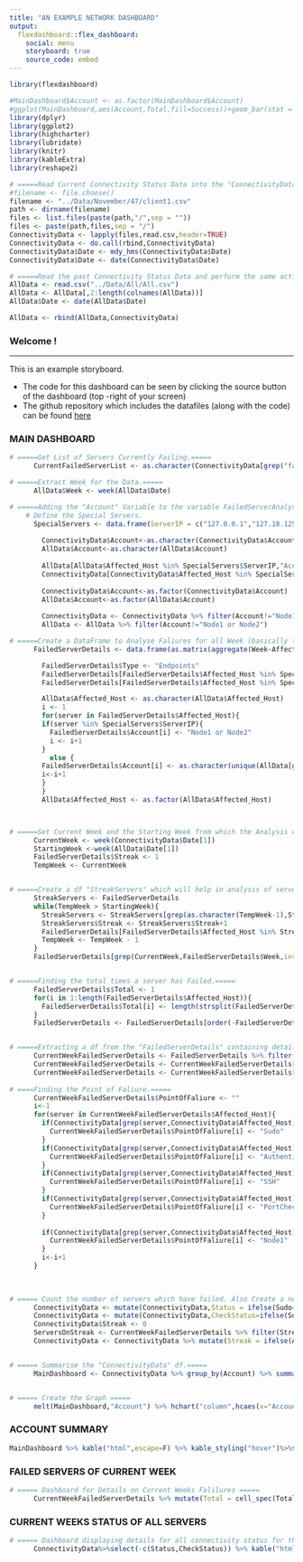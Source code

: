 ```yaml
---
title: "AN EXAMPLE NETWORK DASHBOARD"
output: 
  flexdashboard::flex_dashboard:
    social: menu
    storyboard: true
    source_code: embed
---
```


```r
library(flexdashboard)
```


```r
#MainDashboard$Account <- as.factor(MainDashboard$Account)
#ggplot(MainDashboard,aes(Account,Total,fill=Success))+geom_bar(stat = "identity")
library(dplyr)
library(ggplot2)
library(highcharter)
library(lubridate)
library(knitr)
library(kableExtra)
library(reshape2)

# =====Read Current Connectivity Status Data into the "ConnectivityData" df and convert the "Date" column into a date object in R.=====
#filename <- file.choose()
filename <- "../Data/November/47/client1.csv"
path <- dirname(filename)
files <- list.files(paste(path,"/",sep = ""))
files <- paste(path,files,sep = "/")
ConnectivityData <- lapply(files,read.csv,header=TRUE)
ConnectivityData <- do.call(rbind,ConnectivityData)
ConnectivityData$Date <- mdy_hms(ConnectivityData$Date)
ConnectivityData$Date <- date(ConnectivityData$Date)

# =====Read the past Connectivity Status Data and perform the same actions, Also bind the current weeks data to it.=====
AllData <- read.csv("../Data/All/All.csv")
AllData <- AllData[,2:length(colnames(AllData))]
AllData$Date <- date(AllData$Date)

AllData <- rbind(AllData,ConnectivityData)

```

### Welcome !
***
This is an example storyboard.

- The code for this dashboard can be seen by clicking the source button of the dashboard (top -right of your screen)
- The github repository which includes the datafiles (along with the code) can be found [here](https://github.com/gauravsatav/NetworkDashboard)


### MAIN DASHBOARD


```r

# =====Get List of Servers Currently Failing.=====
      CurrentFailedServerList <- as.character(ConnectivityData[grep("fail",as.character(ConnectivityData$Sudo),ignore.case = TRUE),"Affected_Host"])

# =====Extract Week for the Data.=====
      AllData$Week <- week(AllData$Date)

# =====Adding the "Account" Variable to the variable FailedServerAnalysis.Just Excluding Jumpboxes and Node2s from the Analysis as they Skew the accounts to which they belong by changinig the "Account" for them in the Current Weeks Data as "Node1 or Node2" and in variable FailedServerDetails "Type" to "Node1 or Node2"=====
    # Define the Special Servers.  
      SpecialServers <- data.frame(ServerIP = c("127.0.0.1","127.18.125.25","111.24.8.64","111.24.8.63","111.12.1.121","111.12.2.12"),Type = c("Node1","Node1","Node2","Node2","Other","Other"),stringsAsFactors = FALSE)
        
        ConnectivityData$Account<-as.character(ConnectivityData$Account)
        AllData$Account<-as.character(AllData$Account)
        
        AllData[AllData$Affected_Host %in% SpecialServers$ServerIP,"Account"] <- "Node1 or Node2"
        ConnectivityData[ConnectivityData$Affected_Host %in% SpecialServers$ServerIP,"Account"] <- "Node1 or Node2"
        
        ConnectivityData$Account<-as.factor(ConnectivityData$Account)
        AllData$Account<-as.factor(AllData$Account)
        
        ConnectivityData <- ConnectivityData %>% filter(Account!="Node1 or Node2")
        AllData <- AllData %>% filter(Account!="Node1 or Node2")

# =====Create a DataFrame to Analyse Faliures for all Week (basically to Analyse the Complete Servers). Find the Failed Servers in the AllData and create a new column 'Week' which contains the weeks seperated by "," on which the particular server had failed.=====
      FailedServerDetails <- data.frame(as.matrix(aggregate(Week~Affected_Host,data = AllData[AllData$Sudo=='Failed',],FUN=function(myweek){paste(myweek,collapse = ",")})),stringsAsFactors = FALSE)

        FailedServerDetails$Type <- "Endpoints"
        FailedServerDetails[FailedServerDetails$Affected_Host %in% SpecialServers$ServerIP,"Type"] <- "Node1 or Node2"
        FailedServerDetails[FailedServerDetails$Affected_Host %in% SpecialServers$ServerIP,"Type"] <- "Node1 or Node2"

        AllData$Affected_Host <- as.character(AllData$Affected_Host)
        i <- 1
        for(server in FailedServerDetails$Affected_Host){
        if(server %in% SpecialServers$ServerIP){
          FailedServerDetails$Account[i] <- "Node1 or Node2"
          i <- i+1
        }  
          else {
        FailedServerDetails$Account[i] <- as.character(unique(AllData[grep(server,AllData$Affected_Host),"Account"]))
        i<-i+1
        }
        }
        AllData$Affected_Host <- as.factor(AllData$Affected_Host)



# =====Set Current Week and the Starting Week from which the Analysis will be starting. Also Setting the defalut streak for failed servers as 1=====
      CurrentWeek <- week(ConnectivityData$Date[1])
      StartingWeek <-week(AllData$Date[1])
      FailedServerDetails$Streak <- 1
      TempWeek <- CurrentWeek


# =====Create a df "StreakServers" which will help in analysis of server's streak information by parsing the "Week" column of the FailedServerDetail and adding 1 to the default Streak of 1 to the failed Server.=====
      StreakServers <- FailedServerDetails
      while(TempWeek > StartingWeek){
        StreakServers <- StreakServers[grep(as.character(TempWeek-1),StreakServers$Week),]
        StreakServers$Streak <- StreakServers$Streak+1
        FailedServerDetails[FailedServerDetails$Affected_Host %in% StreakServers$Affected_Host,"Streak"] <-FailedServerDetails[FailedServerDetails$Affected_Host %in% StreakServers$Affected_Host,"Streak"]+1
        TempWeek <- TempWeek - 1
      }
      FailedServerDetails[grep(CurrentWeek,FailedServerDetails$Week,invert = TRUE),"Streak"] <- 0


# =====Finding the total times a server has Failed.=====
      FailedServerDetails$Total <- 1
      for(i in 1:length(FailedServerDetails$Affected_Host)){
        FailedServerDetails$Total[i] <- length(strsplit(FailedServerDetails$Week[i],split=",")[[1]])
      }
      FailedServerDetails <- FailedServerDetails[order(-FailedServerDetails$Streak),]


# =====Extracting a df from the "FailedServerDetails" containing details only of Servers which have failed for the current week.=====
      CurrentWeekFailedServerDetails <- FailedServerDetails %>% filter(Affected_Host %in% CurrentFailedServerList)
      CurrentWeekFailedServerDetails <- CurrentWeekFailedServerDetails[order(-CurrentWeekFailedServerDetails$Total),]
      CurrentWeekFailedServerDetails <- CurrentWeekFailedServerDetails[order(-CurrentWeekFailedServerDetails$Streak),]
      
# ====Finding the Point of Faliure.=====
      CurrentWeekFailedServerDetails$PointOfFaliure <- ""
      i<-1
      for(server in CurrentWeekFailedServerDetails$Affected_Host){
        if(ConnectivityData[grep(server,ConnectivityData$Affected_Host),"Sudo"]=="Failed"){
          CurrentWeekFailedServerDetails$PointOfFaliure[i] <- "Sudo"
        }
        if(ConnectivityData[grep(server,ConnectivityData$Affected_Host),"Authentication"]=="Failed"){
          CurrentWeekFailedServerDetails$PointOfFaliure[i] <- "Authentication"
        }
        if(ConnectivityData[grep(server,ConnectivityData$Affected_Host),"SSH_to_endpoint"]=="Failed"){
          CurrentWeekFailedServerDetails$PointOfFaliure[i] <- "SSH"
        }
        if(ConnectivityData[grep(server,ConnectivityData$Affected_Host),"Port_Check_Status"]=="Failed"){
          CurrentWeekFailedServerDetails$PointOfFaliure[i] <- "PortCheck"
        }
        
        if(ConnectivityData[grep(server,ConnectivityData$Affected_Host),"Node1_Status"]=="Failed"){
          CurrentWeekFailedServerDetails$PointOfFaliure[i] <- "Node1"
        }
        i<-i+1
      }
      
            
```

```r

# ===== Count the number of servers which have failed. Also Create a new column which says how many servers are on a streak since last week.=====
      ConnectivityData <- mutate(ConnectivityData,Status = ifelse(Sudo=="Success",1,0))
      ConnectivityData <- mutate(ConnectivityData,CheckStatus=ifelse(Sudo=="Success",0,1))
      ConnectivityData$Streak <- 0
      ServersOnStreak <- CurrentWeekFailedServerDetails %>% filter(Streak > 1) %>% select(Affected_Host)
      ConnectivityData <- ConnectivityData %>% mutate(Streak = ifelse(Affected_Host %in% ServersOnStreak$Affected_Host,1,0))


# ===== Summarise the "ConnectivityData" df.=====
      MainDashboard <- ConnectivityData %>% group_by(Account) %>% summarise(Total = length(Affected_Host),Success = sum(Status),Failed = sum(CheckStatus),On.A.Streak = sum(Streak))


# ===== Create the Graph =====      
      melt(MainDashboard,"Account") %>% hchart("column",hcaes(x="Account",y="value",group="variable"))

```


### ACCOUNT SUMMARY
```r
MainDashboard %>% kable("html",escape=F) %>% kable_styling("hover")%>%scroll_box(height="500px")
```


### FAILED SERVERS OF CURRENT WEEK

```r

# ===== Dashboard for Details on Current Weeks Falilures =====
      CurrentWeekFailedServerDetails %>% mutate(Total = cell_spec(Total,"html",color=ifelse(Total > 1,"red","black")))%>% kable("html", escape = F) %>% kable_styling("hover", full_width = F)%>%scroll_box(height="500px")

```



### CURRENT WEEKS STATUS OF ALL SERVERS

```r

# ===== Dashboard displaying details for all connectivity status for this week Successful as well as Failed.=====
      ConnectivityData%>%select(-c(Status,CheckStatus)) %>% kable("html",escape = F) %>% kable_styling("hover", full_width = F)%>%scroll_box(height="500px")

```



